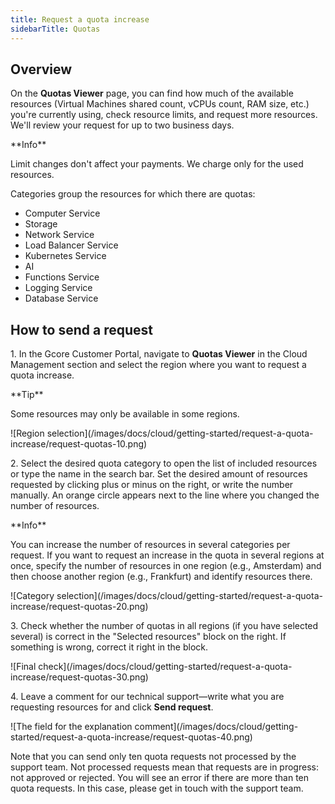 ---
title: Request a quota increase
sidebarTitle: Quotas
---

## Overview

On the **Quotas Viewer** page, you can find how much of the available resources (Virtual Machines shared count, vCPUs count, RAM size, etc.) you're currently using, check resource limits, and request more resources. We'll review your request for up to two business days.

<Info>
**Info**

Limit changes don't affect your payments. We charge only for the used resources.
</Info>

Categories group the resources for which there are quotas:

  * Computer Service
  * Storage
  * Network Service
  * Load Balancer Service
  * Kubernetes Service
  * AI
  * Functions Service
  * Logging Service
  * Database Service



## How to send a request

1\. In the Gcore Customer Portal, navigate to **Quotas Viewer** in the Cloud Management section and select the region where you want to request a quota increase.

<Tip>
**Tip**

Some resources may only be available in some regions.
</Tip> 
<Frame>![Region selection](/images/docs/cloud/getting-started/request-a-quota-increase/request-quotas-10.png)</Frame>



2\. Select the desired quota category to open the list of included resources or type the name in the search bar. Set the desired amount of resources requested by clicking plus or minus on the right, or write the number manually. An orange circle appears next to the line where you changed the number of resources.

<Info>
**Info**

You can increase the number of resources in several categories per request. If you want to request an increase in the quota in several regions at once, specify the number of resources in one region (e.g., Amsterdam) and then choose another region (e.g., Frankfurt) and identify resources there.
</Info> 
<Frame>![Category selection](/images/docs/cloud/getting-started/request-a-quota-increase/request-quotas-20.png)</Frame>



3\. Check whether the number of quotas in all regions (if you have selected several) is correct in the "Selected resources" block on the right. If something is wrong, correct it right in the block.


<Frame>![Final check](/images/docs/cloud/getting-started/request-a-quota-increase/request-quotas-30.png)</Frame>



4\. Leave a comment for our technical support—write what you are requesting resources for and click **Send request**.


<Frame>![The field for the explanation comment](/images/docs/cloud/getting-started/request-a-quota-increase/request-quotas-40.png)</Frame>



Note that you can send only ten quota requests not processed by the support team. Not processed requests mean that requests are in progress: not approved or rejected. You will see an error if there are more than ten quota requests. In this case, please get in touch with the support team.